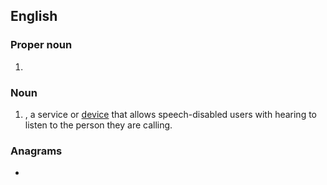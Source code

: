 ==English==

===Proper noun===
{{en-proper noun}}

# {{lb|en|astronomy}} {{initialism of|{{w|Harvard College Observatory}}|lang=en}}

===Noun===
{{en-noun|?}}

# {{initialism of|[[hearing]] [[carryover]]|lang=en|dot=}}, a service or [[device]] that allows speech-disabled users with hearing to listen to the person they are calling.

===Anagrams===
* {{anagrams|en|a=cho|CHO|Cho|OCH|OHC|och}}